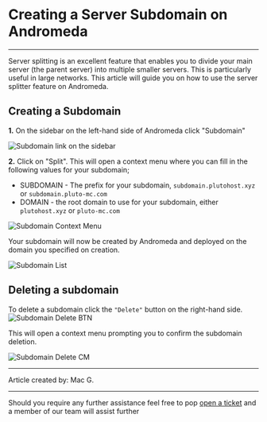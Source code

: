 

# Creating a Server Subdomain on Andromeda
***
<Callout type="info" emoji=" " >
  Server splitting is an excellent feature that enables you to divide your main server (the parent server) into multiple smaller servers. This is particularly useful in large networks. This article will guide you on how to use the server splitter feature on Andromeda.
</Callout>

## Creating a Subdomain
**1.** On the sidebar on the left-hand side of Andromeda click "Subdomain"

![Subdomain link on the sidebar](../img/subdomains-SB.png)

**2.** Click on "Split". This will open a context menu where you can fill in the following values for your subdomain;
* SUBDOMAIN - The prefix for your subdomain, `subdomain.plutohost.xyz` or `subdomain.pluto-mc.com`
* DOMAIN - the root domain to use for your subdomain, either `plutohost.xyz` or `pluto-mc.com`

![Subdomain Context Menu](../img/subdomain-cm.png)

Your subdomain will now be created by Andromeda and deployed on the domain you specified on creation.

![Subdomain List](../img/subdomain-lv.png)

## Deleting a subdomain

To delete a subdomain click the `"Delete"` button on the right-hand side.
![Subdomain Delete BTN](../img/subdomain-lvd.png)

This will open a context menu prompting you to confirm the subdomain deletion.

![Subdomain Delete CM](../img/subdomain-dcm.png)


***

Article created by: Mac G.

***

Should you require any further assistance feel free to pop [open a ticket](https://billing.plutonode.com/submitticket.php) and a member of our team will assist further
